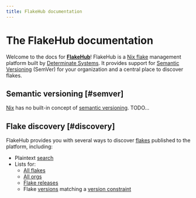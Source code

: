 ```yaml
---
title: FlakeHub documentation
---
```


# The FlakeHub documentation

Welcome to the docs for [**FlakeHub**][flakehub]!
FlakeHub is a [Nix flake][flakes] management platform built by [Determinate Systems][detsys].
It provides support for [Semantic Versioning](#semver) (SemVer) for your organization and a central place to discover flakes.

## Semantic versioning [#semver]

[Nix] has no built-in concept of [semantic versioning][semver].
TODO...

## Flake discovery [#discovery]

FlakeHub provides you with several ways to discover [flakes] published to the platform, including:

* Plaintext [search]
* Lists for:
  * [All flakes][list-flakes]
  * [All orgs][list-orgs]
  * [Flake releases][releases]
  * Flake [versions] matching a [version constraint][semver]

<FlakeHubButton />

[cli]: /docs/cli
[detsys]: https://determinate.systems
[flakehub]: /
[flakes]: https://zero-to-nix.com/concepts/flakes
[list-flakes]: ./features/discovery#list-flakes
[list-orgs]: ./features/discovery#all-orgs
[nix]: https://zero-to-nix.com/concepts/nix
[releases]: ./features/discovery#releases
[search]: ./features/discovery#search
[semver]: /docs/concepts/semver
[versions]: ./features/discovery#matching-versions
